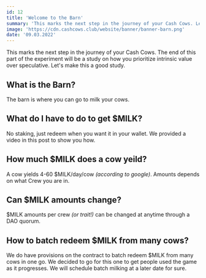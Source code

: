```yaml
---
id: 12
title: 'Welcome to the Barn'
summary: 'This marks the next step in the journey of your Cash Cows. Lets make this a good study.'
image: 'https://cdn.cashcows.club/website/banner/banner-barn.png'
date: '09.03.2022'
---
```


This marks the next step in the journey of your Cash Cows. The end of 
this part of the experiment will be a study on how you prioritize 
intrinsic value over speculative. Let's make this a good study.

## What is the Barn?

The barn is where you can go to milk your cows.

## What do I have to do to get $MILK?

No staking, just redeem when you want it in your wallet. We provided a 
video in this post to show you how.

## How much $MILK does a cow yeild?

A cow yields 4-60 $MILK/day/cow *(according to google)*. Amounts depends 
on what Crew you are in.

## Can $MILK amounts change?

$MILK amounts per crew *(or trait!)* can be changed at anytime through 
a DAO quorum.

## How to batch redeem $MILK from many cows?

We do have provisions on the contract to batch redeem $MILK from many 
cows in one go. We decided to go for this one to get people used the 
game as it progresses. We will schedule batch milking at a later date 
for sure.